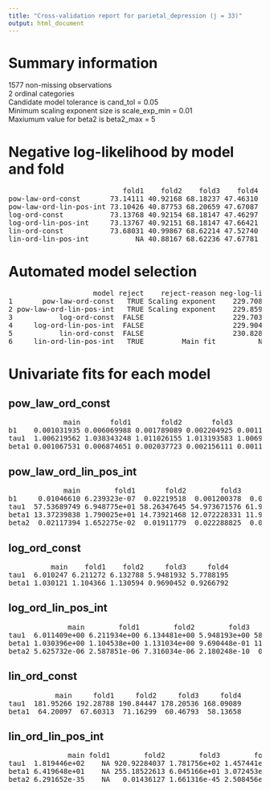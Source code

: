 ```yaml
---
title: "Cross-validation report for parietal_depression (j = 33)"
output: html_document
---
```

# Summary information
1577 non-missing observations  
2 ordinal categories  
Candidate model tolerance is cand_tol = 0.05  
Minimum scaling exponent size is scale_exp_min = 0.01  
Maxiumum value for beta2 is beta2_max = 5  

# Negative log-likelihood by model and fold
<pre>
                           fold1    fold2    fold3    fold4  
pow-law-ord-const       73.14111 40.92168 68.18237 47.46310  
pow-law-ord-lin-pos-int 73.10426 40.87753 68.20659 47.67087  
log-ord-const           73.13768 40.92154 68.18147 47.46297  
log-ord-lin-pos-int     73.13767 40.92151 68.18147 47.66421  
lin-ord-const           73.68031 40.99867 68.62214 47.52740  
lin-ord-lin-pos-int           NA 40.88167 68.62236 47.67781  
</pre>
# Automated model selection
<pre>
                    model reject    reject-reason neg-log-lik delta-neg-log-lik model-rank  
1       pow-law-ord-const   TRUE Scaling exponent    229.7083       0.004590114         NA  
2 pow-law-ord-lin-pos-int   TRUE Scaling exponent    229.8593       0.155585646         NA  
3           log-ord-const  FALSE                     229.7037       0.000000000          1  
4     log-ord-lin-pos-int  FALSE                     229.9049       0.201194866          2  
5           lin-ord-const  FALSE                     230.8285       1.124852860          3  
6     lin-ord-lin-pos-int   TRUE         Main fit          NA                NA         NA  
</pre>
# Univariate fits for each model
## pow_law_ord_const  
<pre>
             main       fold1       fold2       fold3       fold4  
b1    0.001031935 0.006069988 0.001789089 0.002204925 0.001199192  
tau1  1.006219562 1.038343248 1.011026155 1.013193583 1.006951969  
beta1 0.001067531 0.006874651 0.002037723 0.002156111 0.001116724  
</pre>
## pow_law_ord_lin_pos_int  
<pre>
             main        fold1       fold2        fold3        fold4  
b1     0.01046610 6.239323e-07  0.02219518  0.001200378  0.002960446  
tau1  57.53689749 6.948775e+01 58.26347645 54.973671576 61.931623771  
beta1 13.37239838 1.790025e+01 14.73921468 12.072228331 11.954907224  
beta2  0.02117394 1.652275e-02  0.01911779  0.022288825  0.030211349  
</pre>
## log_ord_const  
<pre>
          main    fold1    fold2     fold3     fold4  
tau1  6.010247 6.211272 6.132788 5.9481932 5.7788195  
beta1 1.030121 1.104366 1.130594 0.9690452 0.9266792  
</pre>
## log_ord_lin_pos_int  
<pre>
              main        fold1        fold2        fold3       fold4  
tau1  6.011409e+00 6.211934e+00 6.134481e+00 5.948193e+00 58.15869453  
beta1 1.030396e+00 1.104538e+00 1.131034e+00 9.690448e-01 11.20136344  
beta2 5.625732e-06 2.587851e-06 7.316034e-06 2.180248e-10  0.02772778  
</pre>
## lin_ord_const  
<pre>
           main     fold1     fold2     fold3     fold4  
tau1  181.95266 192.28788 190.84447 178.20536 168.09089  
beta1  64.20097  67.60313  71.16299  60.46793  58.13658  
</pre>
## lin_ord_lin_pos_int  
<pre>
              main fold1        fold2        fold3        fold4  
tau1  1.819446e+02    NA 920.92284037 1.781756e+02 1.457441e+03  
beta1 6.419648e+01    NA 255.18522613 6.045166e+01 3.072453e+02  
beta2 6.291652e-35    NA   0.01436127 1.661316e-45 2.508456e-02  
</pre>
